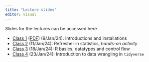 ```yaml
---
title: "Lecture slides"
editor: visual
---
```


Slides for the lectures can be accessed here

-   [Class 1](../_xaringan_slides/lecture01/lecture01.Rmd) ([PDF](https://github.com/BIOS-538/BIOS-538.github.io/blob/main/_xaringan_slides/lecture01/lecture01.pdf)) (9/Jan/24). Introductions and installations
-   [Class 2](lecture02.qmd) (11/Jan/24): Refresher in statistics, *hands-on activity*
-   [Class 3](lecture03.qmd) (18/Jan/24): R basics, datatypes and control flow
-   [Class 4](lecture04_tidyverse_intro.pptx) (23/Jan/24): Introduction to data wrangling in `tidyverse`

